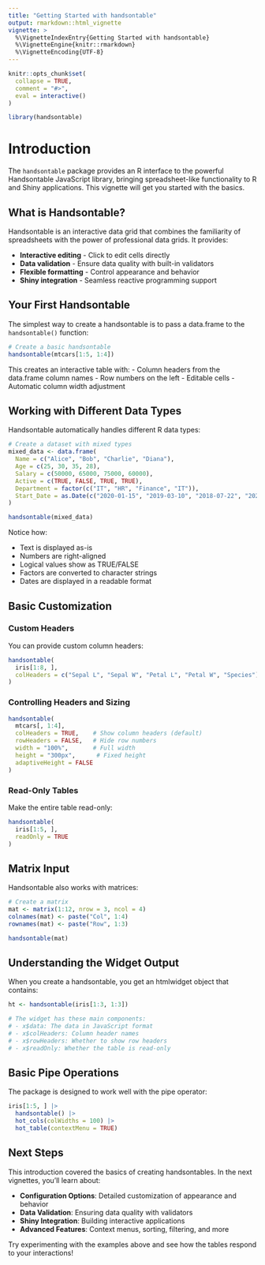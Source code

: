 ```yaml
---
title: "Getting Started with handsontable"
output: rmarkdown::html_vignette
vignette: >
  %\VignetteIndexEntry{Getting Started with handsontable}
  %\VignetteEngine{knitr::rmarkdown}
  %\VignetteEncoding{UTF-8}
---
```


```r
knitr::opts_chunk$set(
  collapse = TRUE,
  comment = "#>",
  eval = interactive()
)
```

```r
library(handsontable)
```

# Introduction

The `handsontable` package provides an R interface to the powerful Handsontable 
JavaScript library, bringing spreadsheet-like functionality to R and Shiny 
applications. This vignette will get you started with the basics.

## What is Handsontable?

Handsontable is an interactive data grid that combines the familiarity of 
spreadsheets with the power of professional data grids. It provides:

- **Interactive editing** - Click to edit cells directly
- **Data validation** - Ensure data quality with built-in validators
- **Flexible formatting** - Control appearance and behavior
- **Shiny integration** - Seamless reactive programming support

## Your First Handsontable

The simplest way to create a handsontable is to pass a data.frame to the 
`handsontable()` function:

```r
# Create a basic handsontable
handsontable(mtcars[1:5, 1:4])
```

This creates an interactive table with:
- Column headers from the data.frame column names
- Row numbers on the left
- Editable cells
- Automatic column width adjustment

## Working with Different Data Types

Handsontable automatically handles different R data types:

```r
# Create a dataset with mixed types
mixed_data <- data.frame(
  Name = c("Alice", "Bob", "Charlie", "Diana"),
  Age = c(25, 30, 35, 28),
  Salary = c(50000, 65000, 75000, 60000),
  Active = c(TRUE, FALSE, TRUE, TRUE),
  Department = factor(c("IT", "HR", "Finance", "IT")),
  Start_Date = as.Date(c("2020-01-15", "2019-03-10", "2018-07-22", "2021-02-01"))
)

handsontable(mixed_data)
```

Notice how:

- Text is displayed as-is
- Numbers are right-aligned
- Logical values show as TRUE/FALSE
- Factors are converted to character strings
- Dates are displayed in a readable format

## Basic Customization

### Custom Headers

You can provide custom column headers:

```r
handsontable(
  iris[1:8, ],
  colHeaders = c("Sepal L", "Sepal W", "Petal L", "Petal W", "Species")
)
```

### Controlling Headers and Sizing

```r
handsontable(
  mtcars[, 1:4],
  colHeaders = TRUE,    # Show column headers (default)
  rowHeaders = FALSE,   # Hide row numbers
  width = "100%",       # Full width
  height = "300px",      # Fixed height
  adaptiveHeight = FALSE
)
```

### Read-Only Tables

Make the entire table read-only:

```r
handsontable(
  iris[1:5, ],
  readOnly = TRUE
)
```

## Matrix Input

Handsontable also works with matrices:

```r
# Create a matrix
mat <- matrix(1:12, nrow = 3, ncol = 4)
colnames(mat) <- paste("Col", 1:4)
rownames(mat) <- paste("Row", 1:3)

handsontable(mat)
```

## Understanding the Widget Output

When you create a handsontable, you get an htmlwidget object that contains:

```r
ht <- handsontable(iris[1:3, 1:3])

# The widget has these main components:
# - x$data: The data in JavaScript format
# - x$colHeaders: Column header names
# - x$rowHeaders: Whether to show row headers
# - x$readOnly: Whether the table is read-only
```

## Basic Pipe Operations

The package is designed to work well with the pipe operator:

```r
iris[1:5, ] |>
  handsontable() |>
  hot_cols(colWidths = 100) |>
  hot_table(contextMenu = TRUE)
```

## Next Steps

This introduction covered the basics of creating handsontables. In the next 
vignettes, you'll learn about:

- **Configuration Options**: Detailed customization of appearance and behavior
- **Data Validation**: Ensuring data quality with validators
- **Shiny Integration**: Building interactive applications
- **Advanced Features**: Context menus, sorting, filtering, and more

Try experimenting with the examples above and see how the tables respond to 
your interactions!
